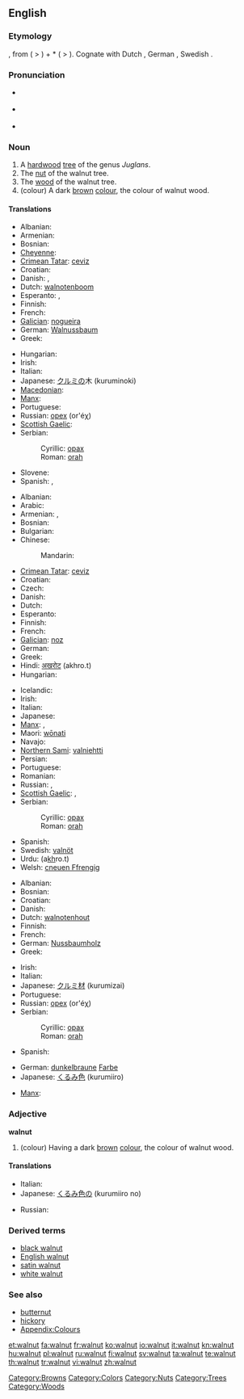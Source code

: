 {{wikipedia}}
{{wikibooks|Cookbook:Walnut|Walnut}}
==English==

===Etymology===
{{etyl|ang}} {{term|walhhnutu}}, from {{proto|Germanic|walhoz|Celt, Roman, foreigner}} ( > {{term|Welsh}}) + *{{term||hnut-}} ( > {{term|nut}}).  Cognate with Dutch {{term|walnoot}}, German {{term|Walnuss}}, Swedish {{term|valnöt}}.

===Pronunciation===
* {{a|US}} {{IPA|/ˈwɑlnət/}}
* {{a|UK}} {{IPA|/ˈwɔ:lnʌt/}}
* {{audio|en-us-walnut.ogg|Audio (US)}}

===Noun===
{{en-noun}}

# A [[hardwood]] [[tree]] of the genus ''Juglans''.
# The [[nut]] of the walnut tree.
# The [[wood]] of the walnut tree.
# (colour) A dark [[brown]] [[colour]], the colour of walnut wood.
#: {{colour panel|3E2A16}}

====Translations====
{{trans-top|tree}}
* Albanian: {{t+|sq|arrë|xs=Albanian}}
* Armenian: {{t-|hy|ընկուզենի|tr=ënkuzeni}}
* Bosnian: {{t-|bs|orah|m}}
* [[Cheyenne]]: {{tø|chy|otaesémenôtse}}
* [[Crimean Tatar]]: [[ceviz]]
* Croatian: {{t+|hr|orah|m|alt=òrah}}
* Danish: {{t|da|valnøddetræ|n}},  {{t+|da|valnød|c}}
* Dutch: [[walnotenboom]] {{m}}
* Esperanto: {{t-|eo|juglandujo|xs=Esperanto}},  {{t-|eo|juglandarbo|xs=Esperanto}}
* Finnish: {{t+|fi|pähkinäpuu}}
* French: {{t+|fr|noyer|m}}
* [[Galician]]: [[nogueira]] {{f}}
* German: [[Walnussbaum]] {{m}}
* Greek: {{t+|el|καρυδιά|f|tr=karydiá}}
{{trans-mid}}
* Hungarian: {{t+|hu|diófa}}
* Irish: {{t-|ga|crann gallchnó|m|xs=Irish}}
* Italian: {{t+|it|noce|m}}
* Japanese: [[クルミ]]の木 (kuruminoki)
* [[Macedonian]]: {{t|mk|орев|m|tr=órev}}
* [[Manx]]: {{t-|gv|billey galchro|xs=Manx}}
* Portuguese: {{t+|pt|nogueira|f}}
* Russian: [[орех]] (or'éχ) {{m}}
* [[Scottish Gaelic]]: {{t-|gd|crann ghall-chnò|m|xs=Scottish Gaelic}}
* Serbian:
*: Cyrillic: [[орах#Serbian|орах]] {{m}}
*: Roman: [[orah#Serbian|orah]] {{m}}
* Slovene: {{t+|sl|oreh|m}}
* Spanish: {{t+|es|nogal|m}},  {{t-|es|noguera|f}}
{{trans-bottom}}

{{trans-top|nut}}
* Albanian: {{t+|sq|arrë|xs=Albanian}}
* Arabic: {{qualifier|collective}} {{t|ar|جوز|tr=jawz}}
* Armenian: {{t-|hy|պոպոք|tr=popok'}}, {{t-|hy|ընկույզ|tr=ënkuyz}}
* Bosnian: {{t-|bs|orah|m}}
* Bulgarian: {{t-|bg|орех|m}}
* Chinese:
*: Mandarin: {{t|cmn|核桃|tr=hétao|sc=Hant}}
* [[Crimean Tatar]]: [[ceviz]]
* Croatian: {{t+|hr|orah|m|alt=òrah}}
* Czech: {{t-|cs|vlašský ořech|m}}
* Danish: {{t+|da|valnød|c}}
* Dutch: {{t-|nl|walnoot|m}}
* Esperanto: {{t-|eo|juglando|xs=Esperanto}}
* Finnish: {{t+|fi|pähkinä}}
* French: {{t+|fr|noix|f}}
* [[Galician]]: [[noz]] {{f}}
* German: {{t+|de|Walnuss|f}}
* Greek: {{t+|el|καρύδι|n|tr=karýdi}}
* Hindi: [[अखरोट]] (akhro.t) {{m}}
* Hungarian: {{t+|hu|dió}}
{{trans-mid}}
* Icelandic: {{t|is|valhneta|f}}
* Irish: {{t-|ga|gallchnó|xs=Irish}}
* Italian: {{t+|it|noce|f}}
* Japanese: {{t|ja|クルミ|tr=kurumi}}
* [[Manx]]: {{t-|gv|cro frangagh|xs=Manx}}, {{t-|gv|galchro|xs=Manx}}
* Maori: [[wōnati]]
* Navajo: {{tø|nv|haʼałtsédii}}
* [[Northern Sami]]: [[valniehtti]]
* Persian: {{t+|fa|گردو|xs=Persian}}
* Portuguese: {{t+|pt|noz|f}}
* Romanian: {{t+|ro|nucă|f}}
* Russian: {{t|ru|грецкий орех|m|tr=gréckij oréx}},  {{t+|ru|орех|m|tr=oréx}}
* [[Scottish Gaelic]]: {{t-|gd|cnò Fhrangach|f|xs=Scottish Gaelic}}, {{t-|gd|gall-chnò|f|xs=Scottish Gaelic}}
* Serbian:
*: Cyrillic: [[орах#Serbian|орах]] {{m}}
*: Roman: [[orah#Serbian|orah]] {{m}}
* Spanish: {{t+|es|nuez|f}}
* Swedish: [[valnöt]] {{c}}
* Urdu: {{ur-Arab|[[اخروٹ]]}} (a<u>kh</u>ro.t) {{m}}
* Welsh: [[cneuen Ffrengig]] {{f}}
{{trans-bottom}}

{{trans-top|wood}}
* Albanian: {{t+|sq|arrishtë|xs=Albanian}}
* Bosnian: {{t-|bs|orah|m}}
* Croatian: {{t-|hr|orahovina|f|alt=òrahovina}}
* Danish: {{t|da|valnøddetræ|n}}
* Dutch: [[walnotenhout]] {{n}}
* Finnish: {{t+|fi|pähkinäpuu}}
* French: {{t+|fr|noyer|m}}
* German: [[Nussbaumholz]] {{n}}
* Greek: {{t+|el|καρυδιά|f|tr=karydiá}}
{{trans-mid}}
* Irish: {{t-|ga|adhmad gallchnó|m|xs=Irish}}
* Italian: {{t+|it|noce|m}}
* Japanese: [[クルミ]][[材]] (kurumizai)
* Portuguese: {{t+|pt|nogueira|f}}
* Russian: [[орех]] (or'éχ) {{m}}
* Serbian:
*: Cyrillic: [[орах#Serbian|орах]] {{m}}
*: Roman: [[orah#Serbian|orah]] {{m}}
* Spanish: {{t+|es|nogal|m}}
{{trans-bottom}}

{{trans-top|colour}}
* German: [[dunkelbraun]]e [[Farbe]] {{f}}
* Japanese: [[くるみ]][[色]] (kurumiiro)
{{trans-mid}}
* [[Manx]]: {{t-|gv|daah galchro|xs=Manx}}
{{trans-bottom}}

===Adjective===
'''walnut'''

# (colour) Having a dark [[brown]] [[colour]], the colour of walnut wood.

====Translations====
{{trans-top|colour}}
* Italian: {{t+|it|noce}}
* Japanese: [[くるみ]][[色]]の (kurumiiro no)
{{trans-mid}}
* Russian: {{t|ru|ореховый}}
{{trans-bottom}}

===Derived terms===
* [[black walnut]]
* [[English walnut]]
* [[satin walnut]]
* [[white walnut]]

===See also===
* [[butternut]]
* [[hickory]]
* [[Appendix:Colours]]

[[Category:Browns]]
[[Category:Colors]]
[[Category:Nuts]]
[[Category:Trees]]
[[Category:Woods]]

[[et:walnut]]
[[fa:walnut]]
[[fr:walnut]]
[[ko:walnut]]
[[io:walnut]]
[[it:walnut]]
[[kn:walnut]]
[[hu:walnut]]
[[pl:walnut]]
[[ru:walnut]]
[[fi:walnut]]
[[sv:walnut]]
[[ta:walnut]]
[[te:walnut]]
[[th:walnut]]
[[tr:walnut]]
[[vi:walnut]]
[[zh:walnut]]